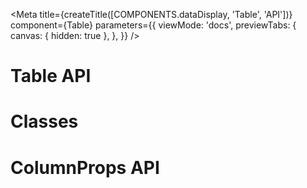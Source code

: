 

<Meta
  title={createTitle([COMPONENTS.dataDisplay, 'Table', 'API'])}
  component={Table}
  parameters={{
    viewMode: 'docs',
    previewTabs: {
      canvas: { hidden: true },
    },
  }}
/>

# Table API

<ArgsTable of={Table} />

# Classes

<ArgsTable of={TableClassesDummy} />

# ColumnProps API

<ArgsTable of={ColumnPropsDummy} />
